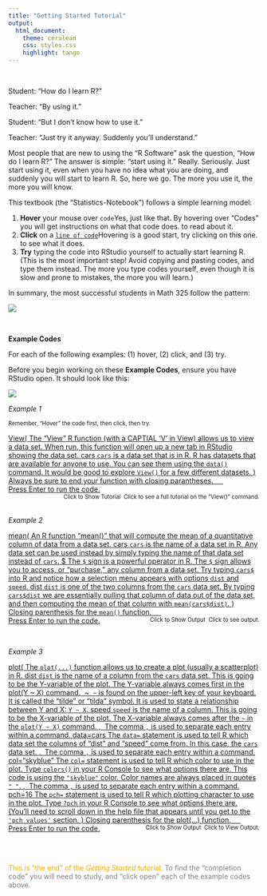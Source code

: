 ```yaml
---
title: "Getting Started Tutorial"
output: 
  html_document:
    theme: cerulean
    css: styles.css
    highlight: tango
---
```


<script type="text/javascript">
 function showhide(id) {
    var e = document.getElementById(id);
    e.style.display = (e.style.display == 'block') ? 'none' : 'block';
 }
</script>

<br/>

Student: "How do I learn R?"

Teacher: "By using it."

Student: "But I don't know how to use it."

Teacher: "Just try it anyway. Suddenly you'll understand."

Most people that are new to using the "R Software" ask the question, "How do I learn R?" The answer is simple: "start using it." Really. Seriously. Just start using it, even when you have no idea what you are doing, and suddenly you will start to learn R. So, here we go. The more you use it, the more you will know.


This textbook (the "Statistics-Notebook") follows a simple learning model: 

1. **Hover** your mouse over <span class="tooltipr">`code`<span class="tooltipRtext">Yes, just like that. By hovering over "Codes" you will get instructions on what that code does.</span></span> to read about it.
2. **Click** on a <span class="tooltipr"><a href="javascript:showhide('smileyface')">`line of code`</a><span class="tooltipRtext">Hovering is a good start, try clicking on this one.</span></span> to see what it does. <div id="smileyface" style="display:none;padding-left:20px;">
<img src="./Images/smileyfacecongratulations.jpg">
</div>
3. **Try** typing the code into RStudio yourself to actually start learning R. (This is the most important step! Avoid copying and pasting codes, and type them instead. The more you type codes yourself, even though it is slow and prone to mistakes, the more you will learn.)

In summary, the most successful students in Math 325 follow the pattern:

![](./Images/HoverClickTry.png)

<br/>




**Example Codes** 

For each of the following examples: (1) hover, (2) click, and (3) try.

Before you begin working on these **Example Codes**, ensure you have RStudio open. It should look like this:

![](./Images/RStudioScreen.png)


*Example 1* 

<span style="font-size:.8em;">Remember, "Hover" the code first, then click, then try.</span>


<a href="javascript:showhide('CarsOutput')">
<div class="hoverchunk">
<span class="tooltipr">
View(
  <span class="tooltipRtext">The "View" R function (with a CAPTIAL 'V' in View) allows us to view a data set. When run, this function will open up a new tab in RStudio showing the data set.  </span>
</span><span class="tooltipr">
cars
  <span class="tooltipRtext">`cars` is a data set that is in R. R has datasets that are available for anyone to use. You can see them using the `data()` command. It would be good to explore `View()` for a few different datasets. </span>
</span><span class="tooltipr">
)
  <span class="tooltipRtext">Always be sure to end your function with closing parantheses. </span>
</span><span class="tooltipr">
&nbsp;&nbsp;&nbsp;&nbsp;  
  <span class="tooltipRtext">Press Enter to run the code.</span>
</span><span class="tooltipr" style="float:right;font-size:.8em;">
&nbsp;Click to Show Tutorial&nbsp; 
  <span class="tooltiprtext">Click to see a full tutorial on the "View()" command.</span>
</span>
</div>
</a>
<div id="CarsOutput" style="display:none;padding-left:20px;">

<br/>

<div style="color:orange;">
Good work clicking on *Example Code 1*. 

But... Did you remember to *first* hover your mouse over the `View(cars)` example code? Good job if you did.

If not, go do that right now before continuing.
</div>

<br/>

R allows you to work with data. So, the first step to understanding R is to open a dataset and begin exploring some data. 

If you type the `data()` command into your Console of RStudio you will see a list of "built in" data sets that come with R. Go ahead and type `data()` into your **R Console** (and then press `Return` or `Enter`) right now to try it yourself.

![](./Images/DataOutput.png)

<br/>

The `cars` data set is one of the options that is available within the list from the `data()` command. This is a fun "historic" data set from the 1920's. It shows the `speed` and stopping `dist`ance of cars from the 1920's.

To see the `cars` data set in RStudio, use the `View` command as follows.

**Step 1.** Open RStudio.

**Step 2.** Type the command `View(cars)` into your **Console**.

**Step 3.** Press `Enter` or `Return` and the following output should appear within RStudio.

![](./Images/ViewCars.png)

<br/>

Be sure to **TRY IT** yourself, if you haven't already. Good work if you did. It's the only way to learn R. 

Ask someone for help if you aren't sure how to get started.

Try `View(airquality)` as well.

<br/>
<br/>

</div>



<br/>

*Example 2*

<a href="javascript:showhide('meancarsdist')">
<div class="hoverchunk">
<span class="tooltipr">
mean(
  <span class="tooltipRtext">An R function "mean()" that will compute the mean of a quantitative column of data from a data set.</span>
</span><span class="tooltipr">
cars
  <span class="tooltipRtext">`cars` is the name of a data set in R. Any data set can be used instead by simply typing the name of that data set instead of `cars`.</span>
</span><span class="tooltipr">
$
  <span class="tooltipRtext">The `$` sign is a powerful operator in R. The `$` sign allows you to access, or "purchase," any column from a data set. Try typing `cars$` into R and notice how a selection menu appears with options `dist` and `speed`.</span>
</span><span class="tooltipr">
dist
  <span class="tooltipRtext">`dist` is one of the two columns from the `cars` data set. By typing `cars$dist` we are essentially pulling that column of data out of the data set, and then computing the mean of that column with `mean(cars$dist)`.</span>
</span><span class="tooltipr">
)
  <span class="tooltipRtext">Closing parenthesis for the `mean()` function.</span>
</span><span class="tooltipr">
&nbsp;&nbsp;&nbsp;&nbsp;  
  <span class="tooltipRtext">Press Enter to run the code.</span>
</span><span class="tooltipr" style="float:right;font-size:.8em;">
&nbsp;Click to Show Output&nbsp; 
  <span class="tooltiprtext">Click to see output.</span>
</span>
</div>
</a>
<div id="meancarsdist" style="display:none;padding-left:20px;">

<br/>

<div style="color:orange;">
Did you remember to *first* hover your mouse over the `mean(cars$dist)` example code? Good job if you did.

If not, go do that right now before continuing.
</div>

<br/>

Recall that you "Viewed" the `cars` data set in the first example code. If you look carefully at this data set, you should notice that there are two columns labeled **speed** and **dist** in this data set. Each row of the data set represents a vehicle that was going a certain **speed** (in miles per hour) and once the breaks were applied, the **dist**ance the vehicle took to stop was also recorded (in feet). This data was recorded for 50 different vehicles. So it might make sense to compute something like the average (or mean) distance it took vehicles to stop. This is done with the `mean( )` function. Notice how the `$` sign is used to access a column called **dist** from the `cars` data set. Think of the data set `cars` as a store, and if you bring your money `$` then you can "buy" the column **dist** from that data set.

![](./Images/meancarsdist.png)


You may also be interested in trying any of the following:

* `sd(cars$dist)`
* `var(cars$dist)`
* `median(cars$dist)`
* `min(cars$dist)`
* `max(cars$dist)`
* `length(cars$dist)`
* `sum(cars$dist)`

If you are curious, you can begin exploring the [Numerical Summaries](NumericalSummaries.html) page of your Statistics-Notebook to learn more. But we won't officially get to that as a class until later this week. So you don't need to worry about it for now.

<br/>
<br/>

</div>




<br/>

*Example 3*


<a href="javascript:showhide('plotcarsdist')">
<div class="hoverchunk">
<span class="tooltipr">
plot(
  <span class="tooltipRtext">The `plot(...)` function allows us to create a plot (usually a scatterplot) in R.</span>
</span><span class="tooltipr">
dist
  <span class="tooltipRtext"> `dist` is the name of a column from the `cars` data set. This is going to be the Y-variable of the plot. The Y-variable always comes first in the plot(Y ~ X) command.</span>
</span><span class="tooltipr">
&nbsp;~&nbsp;
  <span class="tooltipRtext"> `~` is found on the upper-left key of your keyboard. It is called the "tilde" or "tilda" symbol. It is used to state a relationship between Y and X: `Y ~ X`.</span>
</span><span class="tooltipr">
speed
  <span class="tooltipRtext"> `speed` is the name of a column. This is going to be the X-variable of the plot. The X-variable always comes after the `~` in the `plot(Y ~ X)` command.</span>
</span><span class="tooltipr">
,&nbsp;
  <span class="tooltipRtext"> The comma `,` is used to separate each entry within a command.</span>
</span><span class="tooltipr">
data=cars
  <span class="tooltipRtext"> The `data=` statement is used to tell R which data set the columns of "dist" and "speed" come from. In this case, the `cars` data set.</span>
</span><span class="tooltipr">
,&nbsp;
  <span class="tooltipRtext"> The comma `,` is used to separate each entry within a command.</span>
</span><span class="tooltipr">
col="skyblue"
  <span class="tooltipRtext"> The `col=` statement is used to tell R which color to use in the plot. Type `colors()` in your R Console to see what options there are. This code is using the `"skyblue"` color. Color names are always placed in quotes `" "`.</span>
</span><span class="tooltipr">
,&nbsp;
  <span class="tooltipRtext"> The comma `,` is used to separate each entry within a command.</span>
</span><span class="tooltipr">
pch=16
  <span class="tooltipRtext"> The `pch=` statement is used to tell R which plotting character to use in the plot. Type `?pch` in your R Console to see what options there are. (You'll need to scroll down in the help file that appears until you get to the `'pch values'` section.</span>
</span><span class="tooltipr">
)
  <span class="tooltipRtext">Closing parenthesis for the plot(...) function.</span>
</span><span class="tooltipr">
&nbsp;&nbsp;&nbsp;&nbsp;  
  <span class="tooltipRtext">Press Enter to run the code.</span>
</span><span class="tooltipr" style="float:right;font-size:.8em;">
&nbsp;Click to Show Output&nbsp; 
  <span class="tooltiprtext">Click to View Output.</span>
</span>
</div>
</a>
<div id="plotcarsdist" style="display:none;padding-left:20px;">

<br/>

Study the image below.

![](./Images/plotcarsblue.png)

Try changing the `col="skyblue"` statement to `col="firebrick"` instead. What do you notice?

Try changing the `pch=16` statement to `pch=4` or any other number from 1 to 25. What do you notice?

Hint: pressing the "up" arrow on your keyboard brings up the last command you typed into the Console. 

<br/>


<div style="background-color:skyblue;padding:10px;">
Good work! You're all done for now.

**Completion Code:** abc123R
</div>

<br/>

[Return to the R Commands](RCommands.html) page of the Statistics-Notebook.


</div>



<br/>
<br/>

<span style="color:orange;">This is "the end" of the *Getting Started* tutorial.</span> <span style="color:gray;">To find the "completion code" you will need to study, and "click open" each of the example codes above.</span>


<br/>
<br/>

</div>





